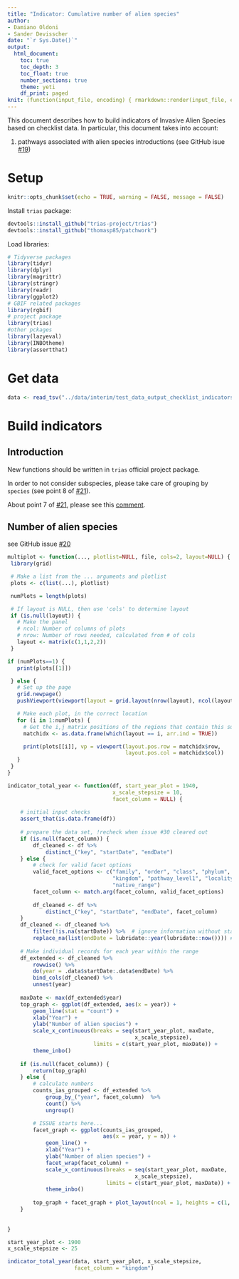 ```yaml
---
title: "Indicator: Cumulative number of alien species"
author:
- Damiano Oldoni
- Sander Devisscher
date: "`r Sys.Date()`"
output:
  html_document:
    toc: true
    toc_depth: 3
    toc_float: true
    number_sections: true
    theme: yeti
    df_print: paged
knit: (function(input_file, encoding) { rmarkdown::render(input_file, encoding = encoding, output_file = paste0("../docs/",sub(".Rmd", ".html", basename(input_file))))})
---
```


This document describes how to build indicators of Invasive Alien Species based on checklist data. In particular, this document takes into account:

1. pathways associated with alien species introductions (see GitHub isue [#19](https://github.com/trias-project/pipeline/issues/19))

# Setup

```r
knitr::opts_chunk$set(echo = TRUE, warning = FALSE, message = FALSE)
```

Install `trias` package:

```r
devtools::install_github("trias-project/trias")
devtools::install_github("thomasp85/patchwork")
```

Load libraries:

```r
# Tidyverse packages
library(tidyr)
library(dplyr)
library(magrittr)
library(stringr)
library(readr)
library(ggplot2)
# GBIF related packages
library(rgbif)
# project package
library(trias)
#other pckages
library(lazyeval)
library(INBOtheme)
library(assertthat)
```

# Get data

```r
data <- read_tsv("../data/interim/test_data_output_checklist_indicators.tsv")

```

# Build indicators

## Introduction

New functions should be written in `trias` official project package.

In order to not consider subspecies, please take care of grouping by `species` (see point 8 of [#21](https://github.com/trias-project/pipeline/issues/21)).

About point 7 of [#21](https://github.com/trias-project/pipeline/issues/21), please see this [comment](https://github.com/trias-project/pipeline/issues/21#issuecomment-381164874).

## Number of alien species

see GitHub issue [#20](https://github.com/trias-project/pipeline/issues/20)

```r
multiplot <- function(..., plotlist=NULL, file, cols=2, layout=NULL) {
 library(grid)

 # Make a list from the ... arguments and plotlist
 plots <- c(list(...), plotlist)

 numPlots = length(plots)

 # If layout is NULL, then use 'cols' to determine layout
 if (is.null(layout)) {
   # Make the panel
   # ncol: Number of columns of plots
   # nrow: Number of rows needed, calculated from # of cols
   layout <- matrix(c(1,1,2,2))
 }

if (numPlots==1) {
   print(plots[[1]])

 } else {
   # Set up the page
   grid.newpage()
   pushViewport(viewport(layout = grid.layout(nrow(layout), ncol(layout))))

   # Make each plot, in the correct location
   for (i in 1:numPlots) {
     # Get the i,j matrix positions of the regions that contain this subplot
     matchidx <- as.data.frame(which(layout == i, arr.ind = TRUE))

     print(plots[[i]], vp = viewport(layout.pos.row = matchidx$row,
                                     layout.pos.col = matchidx$col))
   }
 }
}
```

```r

indicator_total_year <- function(df, start_year_plot = 1940, 
                                 x_scale_stepsize = 10, 
                                 facet_column = NULL) {
    
    # initial input checks
    assert_that(is.data.frame(df))
    
    # prepare the data set, !recheck when issue #30 cleared out
    if (is.null(facet_column)) {
        df_cleaned <- df %>%
            distinct_("key", "startDate", "endDate")
    } else {
        # check for valid facet options
        valid_facet_options <- c("family", "order", "class", "phylum", 
                                 "kingdom", "pathway_level1", "locality", 
                                 "native_range")
        facet_column <- match.arg(facet_column, valid_facet_options) 
        
        df_cleaned <- df %>%
            distinct_("key", "startDate", "endDate", facet_column)
    }
    df_cleaned <- df_cleaned %>%
        filter(!is.na(startDate)) %>%  # ignore information without startDate
        replace_na(list(endDate = lubridate::year(lubridate::now()))) # replace NA with current year    
    
    # Make individual records for each year within the range    
    df_extended <- df_cleaned %>%
        rowwise() %>%
        do(year = .data$startDate:.data$endDate) %>%
        bind_cols(df_cleaned) %>% 
        unnest(year)
    
    maxDate <- max(df_extended$year)
    top_graph <- ggplot(df_extended, aes(x = year)) +
        geom_line(stat = "count") +
        xlab("Year") +
        ylab("Number of alien species") +
        scale_x_continuous(breaks = seq(start_year_plot, maxDate, 
                                        x_scale_stepsize),
                           limits = c(start_year_plot, maxDate)) +
        theme_inbo()
    
    if (is.null(facet_column)) {
        return(top_graph)
    } else {
        # calculate numbers
        counts_ias_grouped <- df_extended %>%
            group_by_("year", facet_column)  %>%
            count() %>%
            ungroup()

        # ISSUE starts here...
        facet_graph <- ggplot(counts_ias_grouped, 
                              aes(x = year, y = n)) + 
            geom_line() +
            xlab("Year") +
            ylab("Number of alien species") +
            facet_wrap(facet_column) + 
            scale_x_continuous(breaks = seq(start_year_plot, maxDate, 
                                        x_scale_stepsize),
                               limits = c(start_year_plot, maxDate)) +
            theme_inbo()
        
        top_graph + facet_graph + plot_layout(ncol = 1, heights = c(1, 4))
    }    
            
    
}
```

```r
start_year_plot <- 1900
x_scale_stepsize <- 25

indicator_total_year(data, start_year_plot, x_scale_stepsize, 
                     facet_column = "kingdom")
```
